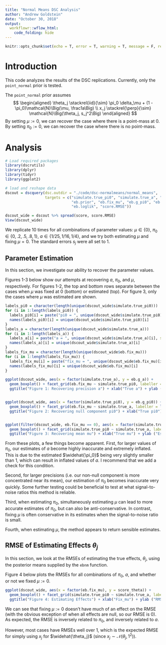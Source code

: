 ```yaml
---
title: "Normal Means DSC Analysis"
author: "Andrew Goldstein"
date: "October 30, 2018"
output:
  workflowr::wflow_html:
    code_folding: hide
---
```


```r
knitr::opts_chunk$set(echo = T, error = T, warning = T, message = F, results = 'asis', fig.align = 'center', fig.height = 8)
```

# Introduction
This code analyzes the results of the DSC replications. Currently, only the `point_normal` prior is tested. 

The `point_normal` prior assumes
$$
\begin{aligned}
\theta_j \stackrel{iid}{\sim} \pi_0 \delta_\mu + (1 - \pi_0)\mathcal{N}\Big(\mu, \frac1a\Big) \\
x_j \stackrel{\perp}{\sim} \mathcal{N}\Big(\theta_j, s_j^2\Big)
\end{aligned}
$$
By setting $\mu := 0$, we can recover the case where there is a point-mass at 0. By setting $\pi_0 := 0$, we can recover the case where there is no point-mass.

# Analysis
```r
# Load required packages
library(dscrutils)
library(dplyr)
library(tidyr)
library(ggplot2)

# load and reshape data
dscout = dscquery(dsc.outdir = "./code/dsc-normalmeans/normal_means", 
                  targets = c("simulate.true_pi0", "simulate.true_a", "simulate.true_mu", 
                              "eb.prior", "eb.fix_mu", "eb.g_pi0", "eb.g_a", "eb.g_mu", 
                              "eb.loglik", "score.RMSE"))

dscout_wide = dscout %>% spread(score, score.RMSE)
View(dscout_wide)
```
We replicate 10 times for all combinations of parameter values: $\mu \in \{0\}$, $\pi_0 \in \{0, .2, .5, .8, 1\}$, $a \in \{1/25, 1/16, 1/4\}$, and we try both estimating $\mu$ and fixing $\mu = 0$. The standard errors $s_j$ were all set to 1.

## Parameter Estimation
In this section, we investigate our ability to recover the parameter values.

Figures 1-3 below show our attempts at recovering $a$, $\pi_0$, and $\mu$, respectively. For figures 1-2, the top and bottom rows separate between the cases when $\mu$ was fixed at 0 (bottom) or estimated (top). For figure 3, only the cases where $\mu$ was estimated are shown.
```r
labels_pi0 = character(length(unique(dscout_wide$simulate.true_pi0)))
for (i in 1:length(labels_pi0)) {
  labels_pi0[i] = paste("pi0 = ", unique(dscout_wide$simulate.true_pi0)[i], sep = "")
  names(labels_pi0)[i] = unique(dscout_wide$simulate.true_pi0)[i]
}
labels_a = character(length(unique(dscout_wide$simulate.true_a)))
for (i in 1:length(labels_a)) {
  labels_a[i] = paste("a = ", unique(dscout_wide$simulate.true_a)[i], sep = "")
  names(labels_a)[i] = unique(dscout_wide$simulate.true_a)[i]
}
labels_fix_mu = character(length(unique(dscout_wide$eb.fix_mu)))
for (i in 1:length(labels_fix_mu)) {
  labels_fix_mu[i] = paste("fix_mu = ", unique(dscout_wide$eb.fix_mu)[i], sep = "")
  names(labels_fix_mu)[i] = unique(dscout_wide$eb.fix_mu)[i]
}

ggplot(dscout_wide, aes(x = factor(simulate.true_a), y = eb.g_a)) +
  geom_boxplot() + facet_grid(eb.fix_mu ~ simulate.true_pi0, labeller = labeller(simulate.true_pi0 = labels_pi0, eb.fix_mu = labels_fix_mu)) +
  ggtitle("Figure 1: Recovering precision a") + xlab("True a") + ylab ("Estimated a")


ggplot(dscout_wide, aes(x = factor(simulate.true_pi0), y = eb.g_pi0)) +
  geom_boxplot() + facet_grid(eb.fix_mu ~ simulate.true_a, labeller = labeller(simulate.true_a = labels_a, eb.fix_mu = labels_fix_mu))+ 
  ggtitle("Figure 2: Recovering null component pi0") + xlab("True pi0") + ylab ("Estimated pi0")


ggplot(filter(dscout_wide, eb.fix_mu == 0), aes(x = factor(simulate.true_mu), y = eb.g_mu)) +
  geom_boxplot() + facet_grid(simulate.true_pi0 ~ simulate.true_a, labeller = labeller(simulate.true_a = labels_a, simulate.true_pi0 = labels_pi0)) +
  ggtitle("Figure 3: Recovering mean mu") + xlab("True mu") + ylab ("Estimated mu")
```

From these plots, a few things become apparent. First, for larger values of $\pi_0$, our estimates of $a$ become highly inaccurate and extremely inflated. This is due to the estimated $\widehat{\pi_0}$ being very slightly smaller than 1, which can result in inflated values of $a$. I recommend that we add a check for this condition.

Second, for larger precisions (i.e. our non-null component is more concentrated near its mean), our estimation of $\pi_0$ becomes inaccurate very quickly. Some further testing could be beneficial to test at what signal-to-noise ratios this method is reliable.

Third, when estimating $\pi_0$, simultaneously estimating $\mu$ can lead to more accurate estimates of $\pi_0$, but can also be anti-conservative. In contrast, fixing $\mu$ is often conservative in its estimates when the signal-to-noise ratio is small.

Fourth, when estimating $\mu$, the method appears to return sensible estimates.

## RMSE of Estimating Effects $\theta_j$
In this section, we look at the RMSEs of estimating the true effects, $\theta_j$, using the posterior means supplied by the `ebnm` function.

Figure 4 below plots the RMSEs for all combinations of $\pi_0$, $a$, and whether or not we fixed $\mu := 0$.
```r
ggplot(dscout_wide, aes(x = factor(eb.fix_mu), y = score_theta)) +
  geom_boxplot() + facet_grid(simulate.true_pi0 ~ simulate.true_a, labeller = labeller(simulate.true_a = labels_a, simulate.true_pi0 = labels_pi0)) +
  ggtitle("Figure 4: Estimating Effects") + xlab("Fix_mu") + ylab ("RMSE")
```
We can see that fixing $\mu := 0$ doesn't have much of an effect on the RMSE (with the obvious exception of when all effects are null, so our RMSE is 0). As expected, the RMSE is inversely related to $\pi_0$, and inversely related to $a$.

However, most cases have RMSEs well over 1, which is the expected RMSE for simply using $x_j$ for $\widehat{\theta_j}$ (since $x_j \sim \mathcal{N}(\theta_j, 1^2))$.

